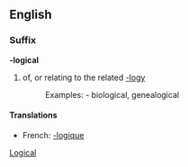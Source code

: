 ==English==
===Suffix===
'''-logical'''
# of, or relating to the related [[-logy]]
#:Examples: - biological, genealogical
====Translations====
*French: [[-logique]]
[[Category:English suffixes|Logical]]
